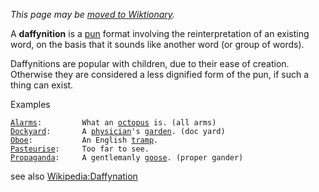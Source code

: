 ''This page may be [[Wikipedia:Things to be moved to Wiktionary|moved to Wiktionary]].'' 

A '''daffynition''' is a [[pun]] format involving the reinterpretation of an existing word, on the basis that it sounds like another word (or group of words). 

Daffynitions are popular with children, due to their ease of creation. Otherwise they are considered a less dignified form of the pun, if such a thing can exist.

Examples

 [[Alarm]]s:         What an [[octopus]] is. (all arms)
 [http://wiktionary.org/wiki/Dockyard Dockyard]:       A [[physician]]'s [[garden]]. (doc yard)
 [[Oboe]]:           An English [[tramp]].
 [[pasteurization|Pasteurise]]:     Too far to see.
 [[Propaganda]]:     A gentlemanly [[goose]]. (proper gander)

see also [[Wikipedia:Daffynation]]